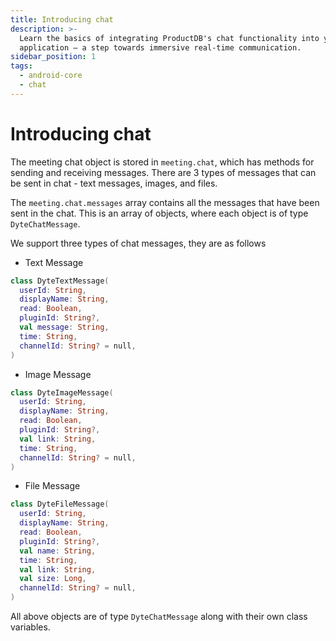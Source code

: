 ```yaml
---
title: Introducing chat
description: >-
  Learn the basics of integrating ProductDB's chat functionality into your Android
  application – a step towards immersive real-time communication.
sidebar_position: 1
tags:
  - android-core
  - chat
---
```


# Introducing chat

The meeting chat object is stored in `meeting.chat`, which has methods for sending and receiving messages. There are 3 types of messages that can be sent in chat - text messages, images, and files.

The `meeting.chat.messages` array contains all the messages that have been sent
in the chat. This is an array of objects, where each object is of type
`DyteChatMessage`.

We support three types of chat messages, they are as follows

- Text Message

```kotlin
class DyteTextMessage(
  userId: String,
  displayName: String,
  read: Boolean,
  pluginId: String?,
  val message: String,
  time: String,
  channelId: String? = null,
)
```

- Image Message

```kotlin
class DyteImageMessage(
  userId: String,
  displayName: String,
  read: Boolean,
  pluginId: String?,
  val link: String,
  time: String,
  channelId: String? = null,
)
```

- File Message

```kotlin
class DyteFileMessage(
  userId: String,
  displayName: String,
  read: Boolean,
  pluginId: String?,
  val name: String,
  time: String,
  val link: String,
  val size: Long,
  channelId: String? = null,
)
```

All above objects are of type `DyteChatMessage` along with their own class
variables.

<head>
  <title>Android Core Introducing chat</title>
</head>